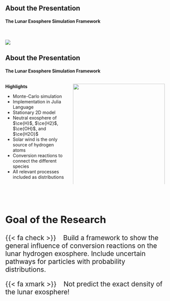 ## About the Presentation {auto-animate=true}
#### The Lunar Exosphere Simulation Framework

</br>

![](../imgs/paper.png){.shadowbox}




## About the Presentation {auto-animate=true}
#### The Lunar Exosphere Simulation Framework

:::: {.columns}

::: {.column width=40%}

**Highlights**

* Monte-Carlo simulation
* Implementation in Julia Language
* Stationary 2D model
* Neutral exosphere of $\ce{H}$, $\ce{H2}$, $\ce{OH}$, and $\ce{H2O}$
* Solar wind is the only source of hydrogen atoms
* Conversion reactions to connect the different species
* All relevant processes included as distributions

:::

::: {.column width=60%}
![](../imgs/paper.png){.shadowbox width=100%}
:::

::::

</br>
</br>

::: {.fragment style="font-size: 1.5em"}
::: {.callout-note appearance="minimal" icon=false}
# Goal of the Research
{{< fa check >}} &ensp; Build a framework to show the general influence of conversion reactions on the lunar hydrogen exosphere. Include uncertain pathways for particles with probability distributions. 

{{< fa xmark >}} &ensp; Not predict the exact density of the lunar exosphere!
:::
:::